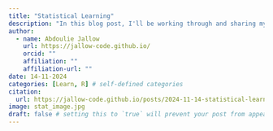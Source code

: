 ```yaml
---
title: "Statistical Learning"
description: "In this blog post, I'll be working through and sharing my solutions to exercises from the book An Introduction to Statistical Learning"
author:
  - name: Abdoulie Jallow
    url: https://jallow-code.github.io/
    orcid: ""
    affiliation: ""
    affiliation-url: "" 
date: 14-11-2024
categories: [Learn, R] # self-defined categories
citation: 
  url: https://jallow-code.github.io/posts/2024-11-14-statistical-learning/ 
image: stat_image.jpg
draft: false # setting this to `true` will prevent your post from appearing on your listing page until you're ready!
---
```

